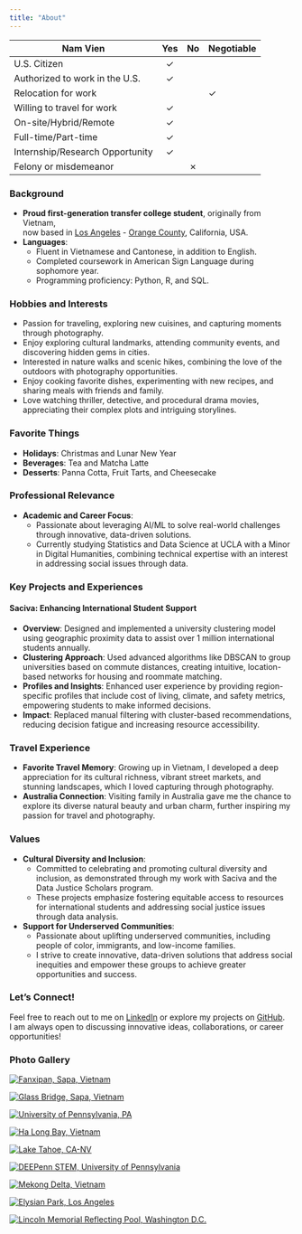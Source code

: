 ```yaml
---
title: "About"
---
```


| Nam Vien                          | Yes 	| No 	| Negotiable 	|
|---------------------------------	|:---:	|:--:	|-------------	|
| U.S. Citizen                    	|  ✓   	|    	|             	|
| Authorized to work in the U.S.  	|  ✓   	|    	|             	|
| Relocation for work               |     	|    	|   ✓          	|
| Willing to travel for work      	|  ✓   	|    	|             	|
| On-site/Hybrid/Remote           	|  ✓   	|    	|             	|
| Full-time/Part-time             	|  ✓   	|    	|             	|
| Internship/Research Opportunity 	|  ✓   	|    	|             	|
| Felony or misdemeanor             |     	|✗    	|             	|

  
### Background
- **Proud first-generation transfer college student**, originally from Vietnam,  
  now based in [Los Angeles](https://shorturl.at/13HYx){target="_blank"} - [Orange County](https://shorturl.at/vVG7X){target="_blank"}, California, USA.
- **Languages**: 
  - Fluent in Vietnamese and Cantonese, in addition to English. 
  - Completed coursework in American Sign Language during sophomore year.
  - Programming proficiency: Python, R, and SQL.

### Hobbies and Interests
- Passion for traveling, exploring new cuisines, and capturing moments through photography.
- Enjoy exploring cultural landmarks, attending community events, and discovering hidden gems in cities.
- Interested in nature walks and scenic hikes, combining the love of the outdoors with photography opportunities.
- Enjoy cooking favorite dishes, experimenting with new recipes, and sharing meals with friends and family.
- Love watching thriller, detective, and procedural drama movies, appreciating their complex plots and intriguing storylines.

### Favorite Things
- **Holidays**: Christmas and Lunar New Year
- **Beverages**: Tea and Matcha Latte
- **Desserts**: Panna Cotta, Fruit Tarts, and Cheesecake

### Professional Relevance
- **Academic and Career Focus**: 
  - Passionate about leveraging AI/ML to solve real-world challenges through innovative, data-driven solutions.  
  - Currently studying Statistics and Data Science at UCLA with a Minor in Digital Humanities, combining technical expertise with an interest in addressing social issues through data.

### Key Projects and Experiences
#### **Saciva**: Enhancing International Student Support
- **Overview**: Designed and implemented a university clustering model using geographic proximity data to assist over 1 million international students annually.
- **Clustering Approach**: Used advanced algorithms like DBSCAN to group universities based on commute distances, creating intuitive, location-based networks for housing and roommate matching.
- **Profiles and Insights**: Enhanced user experience by providing region-specific profiles that include cost of living, climate, and safety metrics, empowering students to make informed decisions.
- **Impact**: Replaced manual filtering with cluster-based recommendations, reducing decision fatigue and increasing resource accessibility.

### Travel Experience
- **Favorite Travel Memory**: Growing up in Vietnam, I developed a deep appreciation for its cultural richness, vibrant street markets, and stunning landscapes, which I loved capturing through photography. \
- **Australia Connection**: Visiting family in Australia gave me the chance to explore its diverse natural beauty and urban charm, further inspiring my passion for travel and photography.

### Values
- **Cultural Diversity and Inclusion**: 
  - Committed to celebrating and promoting cultural diversity and inclusion, as demonstrated through my work with Saciva and the Data Justice Scholars program.  
  - These projects emphasize fostering equitable access to resources for international students and addressing social justice issues through data analysis. \
- **Support for Underserved Communities**: 
  - Passionate about uplifting underserved communities, including people of color, immigrants, and low-income families.  
  - I strive to create innovative, data-driven solutions that address social inequities and empower these groups to achieve greater opportunities and success.

### Let’s Connect!
Feel free to reach out to me on [LinkedIn](http://www.linkedin.com/in/namvien){target="_blank"} or explore my projects on [GitHub](https://github.com/namvien94?tab=repositories){target="_blank"}.  
I am always open to discussing innovative ideas, collaborations, or career opportunities!

### Photo Gallery

::: {.grid .grid-cols-3 .gap-4}

::: {.g-col}
[![Fanxipan, Sapa, Vietnam](IMG_0322.jpeg)](IMG_0322.jpeg){target="_blank" data-title="Fanxipan, Vietnam"}
:::

::: {.g-col}
[![Glass Bridge, Sapa, Vietnam](IMG_0528.jpeg)](IMG_0528.jpeg){target="_blank" data-title="Glass Bridge, Sapa, Vietnam"}
:::

::: {.g-col}
[![University of Pennsylvania, PA](IMG_2052.JPG)](IMG_2052.JPG){target="_blank" data-title="UPenn, PA"}
:::

::: {.g-col}
[![Ha Long Bay, Vietnam](IMG_0917.jpeg)](IMG_0917.jpeg){target="_blank" data-title="Ha Long Bay, Vietnam"}
:::

::: {.g-col}
[![Lake Tahoe, CA-NV](IMG_0501.jpeg)](IMG_0501.jpeg){target="_blank" data-title="Lake Tahoe, CA-NV"}
:::

::: {.g-col}
[![DEEPenn STEM, University of Pennsylvania](DEEPennSTEM.JPEG)](DEEPennSTEM.JPEG){target="_blank" data-title="UPenn, PA"}
:::

::: {.g-col}
[![Mekong Delta, Vietnam](IMG_1299.jpeg)](IMG_1299.jpeg){target="_blank" data-title="Mekong Delta, Vietnam"}
:::

::: {.g-col}
[![Elysian Park, Los Angeles](IMG_5154_Original.jpg)](IMG_5154_Original.jpg){target="_blank" data-title="Mekong Delta, Vietnam"}
:::

::: {.g-col}
[![Lincoln Memorial Reflecting Pool, Washington D.C.](IMG_4699.jpeg)](IMG_4699.jpeg){target="_blank" data-title="Washington Monument"}
:::

:::
